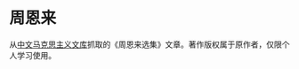 # 周恩来 {#author .unnumbered}

从[中文马克思主义文库](https://www.marxists.org/chinese/zhouenlai/index.htm)抓取的《周恩来选集》文章。著作版权属于原作者，仅限个人学习使用。
